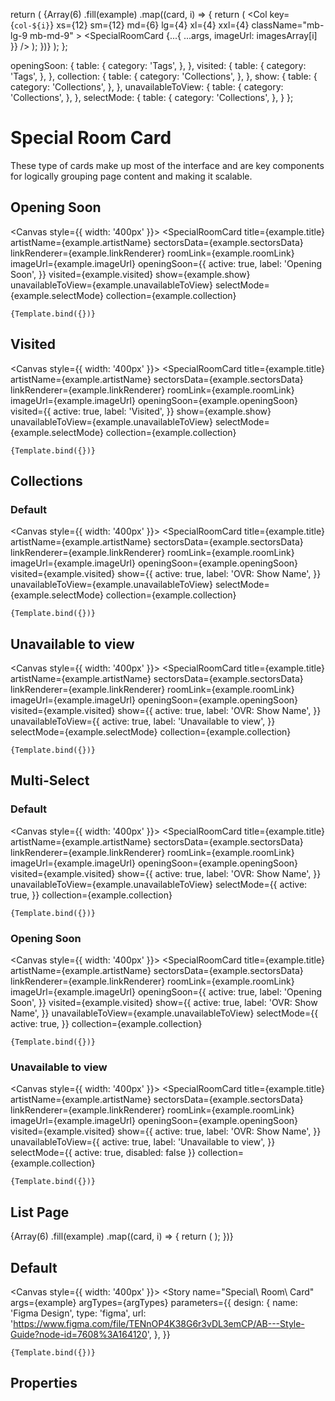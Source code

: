 
<Meta
  title="Components/Structure/cards/Special Room Card"
  component={SpecialRoomCard}
  decorators={[withDesign]}
/>


  return (
    <Container>
      <Row>
        {Array(6)
          .fill(example)
          .map((card, i) => {
            return (
              <Col
                key={`col-${i}`}
                xs={12}
                sm={12}
                md={6}
                lg={4}
                xl={4}
                xxl={4}
                className="mb-lg-9 mb-md-9"
              >
                <SpecialRoomCard {...{ ...args, imageUrl: imagesArray[i] }} />
              </Col>
            );
          })}
      </Row>
    </Container>
  );
};

  openingSoon: {
    table: {
      category: 'Tags',
    },
  },
  visited: {
    table: {
      category: 'Tags',
    },
  },
  collection: {
    table: {
      category: 'Collections',
    },
  },
  show: {
    table: {
      category: 'Collections',
    },
  },
  unavailableToView: {
    table: {
      category: 'Collections',
    },
  },
  selectMode: {
    table: {
      category: 'Collections',
    },
  }
};

# Special Room Card

These type of cards make up most of the interface and are key components for logically grouping page content and making it scalable.

## Opening Soon

<Canvas style={{ width: '400px' }}>
  <SpecialRoomCard
    title={example.title}
    artistName={example.artistName}
    sectorsData={example.sectorsData}
    linkRenderer={example.linkRenderer}
    roomLink={example.roomLink}
    imageUrl={example.imageUrl}
    openingSoon={{
      active: true,
      label: 'Opening Soon',
    }}
    visited={example.visited}
    show={example.show}
    unavailableToView={example.unavailableToView}
    selectMode={example.selectMode}
    collection={example.collection}
  >
    {Template.bind({})}
  </SpecialRoomCard>
</Canvas>

## Visited

<Canvas style={{ width: '400px' }}>
  <SpecialRoomCard
    title={example.title}
    artistName={example.artistName}
    sectorsData={example.sectorsData}
    linkRenderer={example.linkRenderer}
    roomLink={example.roomLink}
    imageUrl={example.imageUrl}
    openingSoon={example.openingSoon}
    visited={{
      active: true,
      label: 'Visited',
    }}
    show={example.show}
    unavailableToView={example.unavailableToView}
    selectMode={example.selectMode}
    collection={example.collection}
  >
    {Template.bind({})}
  </SpecialRoomCard>
</Canvas>

## Collections

### Default

<Canvas style={{ width: '400px' }}>
  <SpecialRoomCard
    title={example.title}
    artistName={example.artistName}
    sectorsData={example.sectorsData}
    linkRenderer={example.linkRenderer}
    roomLink={example.roomLink}
    imageUrl={example.imageUrl}
    openingSoon={example.openingSoon}
    visited={example.visited}
    show={{
      active: true,
      label: 'OVR: Show Name',
    }}
    unavailableToView={example.unavailableToView}
    selectMode={example.selectMode}
    collection={example.collection}
  >
    {Template.bind({})}
  </SpecialRoomCard>
</Canvas>

## Unavailable to view

<Canvas style={{ width: '400px' }}>
  <SpecialRoomCard
    title={example.title}
    artistName={example.artistName}
    sectorsData={example.sectorsData}
    linkRenderer={example.linkRenderer}
    roomLink={example.roomLink}
    imageUrl={example.imageUrl}
    openingSoon={example.openingSoon}
    visited={example.visited}
    show={{
      active: true,
      label: 'OVR: Show Name',
    }}
    unavailableToView={{
      active: true,
      label: 'Unavailable to view',
    }}
    selectMode={example.selectMode}
    collection={example.collection}
  >
    {Template.bind({})}
  </SpecialRoomCard>
</Canvas>

## Multi-Select

### Default

<Canvas style={{ width: '400px' }}>
  <SpecialRoomCard
    title={example.title}
    artistName={example.artistName}
    sectorsData={example.sectorsData}
    linkRenderer={example.linkRenderer}
    roomLink={example.roomLink}
    imageUrl={example.imageUrl}
    openingSoon={example.openingSoon}
    visited={example.visited}
    show={{
      active: true,
      label: 'OVR: Show Name',
    }}
    unavailableToView={example.unavailableToView}
    selectMode={{
      active: true,
    }}
    collection={example.collection}
  >
    {Template.bind({})}
  </SpecialRoomCard>
</Canvas>

### Opening Soon

<Canvas style={{ width: '400px' }}>
  <SpecialRoomCard
    title={example.title}
    artistName={example.artistName}
    sectorsData={example.sectorsData}
    linkRenderer={example.linkRenderer}
    roomLink={example.roomLink}
    imageUrl={example.imageUrl}
    openingSoon={{
      active: true,
      label: 'Opening Soon',
    }}
    visited={example.visited}
    show={{
      active: true,
      label: 'OVR: Show Name',
    }}
    unavailableToView={example.unavailableToView}
    selectMode={{
      active: true,
    }}
    collection={example.collection}
  >
    {Template.bind({})}
  </SpecialRoomCard>
</Canvas>

### Unavailable to view

<Canvas style={{ width: '400px' }}>
  <SpecialRoomCard
    title={example.title}
    artistName={example.artistName}
    sectorsData={example.sectorsData}
    linkRenderer={example.linkRenderer}
    roomLink={example.roomLink}
    imageUrl={example.imageUrl}
    openingSoon={example.openingSoon}
    visited={example.visited}
    show={{
      active: true,
      label: 'OVR: Show Name',
    }}
    unavailableToView={{
      active: true,
      label: 'Unavailable to view',
    }}
    selectMode={{
      active: true,
      disabled: false
    }}
    collection={example.collection}
  >
    {Template.bind({})}
  </SpecialRoomCard>
</Canvas>

## List Page

<Preview>
  <div>
    <Container>
      <Row>
        {Array(6)
          .fill(example)
          .map((card, i) => {
            return (
              <Col
                key={`col-${i}`}
                xs={12}
                sm={12}
                md={6}
                lg={4}
                xl={4}
                xxl={4}
                className="mb-lg-8 mb-md-8"
              >
                <SpecialRoomCard {...{ ...example, imageUrl: imagesArray[i] }} />
              </Col>
            );
          })}
      </Row>
    </Container>
  </div>
</Preview>

## Default

<Canvas style={{ width: '400px' }}>
  <Story
    name="Special\ Room\ Card"
    args={example}
    argTypes={argTypes}
    parameters={{
      design: {
        name: 'Figma Design',
        type: 'figma',
        url:
          'https://www.figma.com/file/TENnOP4K38G6r3vDL3emCP/AB---Style-Guide?node-id=7608%3A164120',
      },
    }}
  >
    {Template.bind({})}
  </Story>
</Canvas>

## Properties

<ArgsTable of={SpecialRoomCard} />
